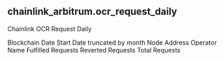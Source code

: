 ## chainlink_arbitrum.ocr_request_daily 
Chainlink OCR Request Daily


<ParamField path="blockchain">
Blockchain
</ParamField>
<ParamField path="date_start">
Date Start
</ParamField>
<ParamField path="date_month">
Date truncated by month
</ParamField>
<ParamField path="node_address">
Node Address
</ParamField>
<ParamField path="operator_name">
Operator Name
</ParamField>
<ParamField path="fulfilled_requests">
Fulfilled Requests
</ParamField>
<ParamField path="reverted_requests">
Reverted Requests
</ParamField>
<ParamField path="total_requests">
Total Requests
</ParamField>
